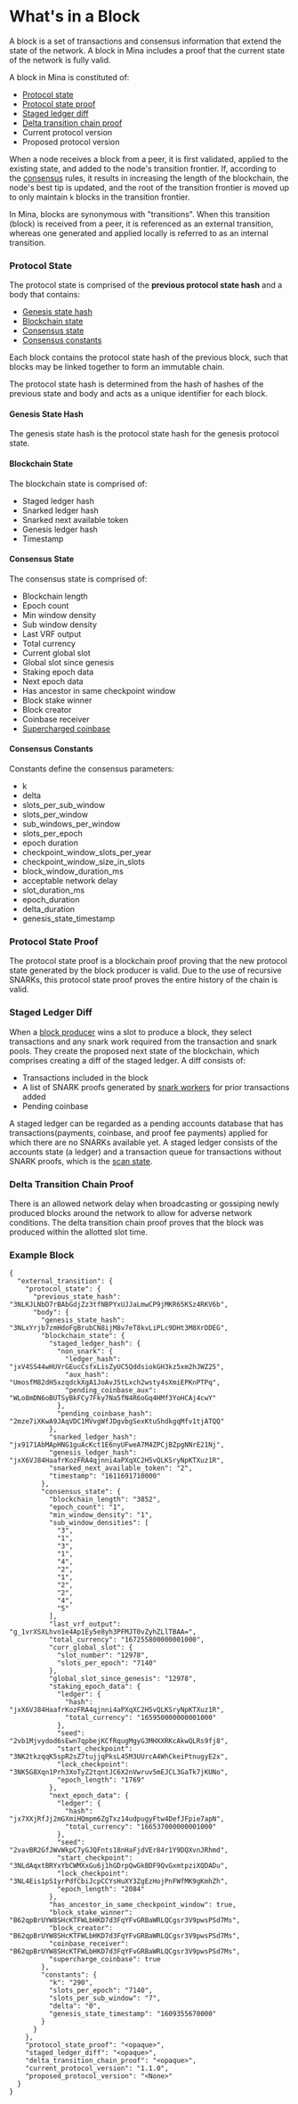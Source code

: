 
# What's in a Block

A block is a set of transactions and consensus information that extend the state of the network. A block in Mina includes a proof that the current state of the network is fully valid. 

A block in Mina is constituted of:

* [Protocol state](#protocol-state)
* [Protocol state proof](#protocol-state-proof)
* [Staged ledger diff](#staged-ledger-diff)
* [Delta transition chain proof](#delta-transition-chain-proof)
* Current protocol version
* Proposed protocol version

When a node receives a block from a peer, it is first validated, applied to the existing state, and added to the node's transition frontier. If, according to the [consensus](/docs/architecture/consensus) rules, it results in increasing the length of the blockchain, the node's best tip is updated, and the root of the transition frontier is moved up to only maintain `k` blocks in the transition frontier.

<Alert>

In Mina, blocks are synonymous with "transitions". When this transition (block) is received from a peer, it is referenced as an external transition, whereas one generated and applied locally is referred to as an internal transition. 

</Alert>

### Protocol State

The protocol state is comprised of the **previous protocol state hash** and a body that contains:

* [Genesis state hash](#genesis-state-hash)
* [Blockchain state](#blockchain-state)
* [Consensus state](#consensus_state)
* [Consensus constants](#consensus-constants)

Each block contains the protocol state hash of the previous block, such that blocks may be linked together to form an immutable chain.

The protocol state hash is determined from the hash of hashes of the previous state and body and acts as a unique identifier for each block.

#### Genesis State Hash

The genesis state hash is the protocol state hash for the genesis protocol state.

#### Blockchain State

The blockchain state is comprised of:

* Staged ledger hash
* Snarked ledger hash
* Snarked next available token
* Genesis ledger hash
* Timestamp

#### Consensus State

The consensus state is comprised of:

* Blockchain length
* Epoch count
* Min window density
* Sub window density
* Last VRF output
* Total currency
* Current global slot
* Global slot since genesis
* Staking epoch data
* Next epoch data
* Has ancestor in same checkpoint window
* Block stake winner
* Block creator
* Coinbase receiver
* [Supercharged coinbase](/docs/architecture/block-producers#supercharged-coinbase)

#### Consensus Constants

Constants define the consensus parameters:

* k
* delta
* slots_per_sub_window
* slots_per_window
* sub_windows_per_window
* slots_per_epoch
* epoch duration
* checkpoint_window_slots_per_year
* checkpoint_window_size_in_slots
* block_window_duration_ms
* acceptable network delay
* slot_duration_ms
* epoch_duration
* delta_duration
* genesis_state_timestamp

### Protocol State Proof

The protocol state proof is a blockchain proof proving that the new protocol state generated by the block producer is valid. Due to the use of recursive SNARKs, this protocol state proof proves the entire history of the chain is valid.

### Staged Ledger Diff

When a [block producer](/docs/architecture/block-producers) wins a slot to produce a block, they select transactions and any snark work required from the transaction and snark pools. They create the proposed next state of the blockchain, which comprises creating a diff of the staged ledger. A diff consists of:

* Transactions included in the block
* A list of SNARK proofs generated by [snark workers](/docs/architecture/snark-workers) for prior transactions added
* Pending coinbase

A staged ledger can be regarded as a pending accounts database that has transactions(payments, coinbase, and proof fee payments) applied for which there are no SNARKs available yet. A staged ledger consists of the accounts state (a ledger) and a transaction queue for transactions without SNARK proofs, which is the [scan state](/docs/architecture/scan-state).

### Delta Transition Chain Proof

There is an allowed network delay when broadcasting or gossiping newly produced blocks around the network to allow for adverse network conditions. The delta transition chain proof proves that the block was produced within the allotted slot time.

### Example Block

```
{
  "external_transition": {
    "protocol_state": {
      "previous_state_hash": "3NLKJLNbD7rBAbGdjZz3tfNBPYxUJJaLmwCP9jMKR65KSz4RKV6b",
      "body": {
        "genesis_state_hash": "3NLxYrjb7zmHdoFgBrubCN8ijM8v7eT8kvLiPLc9DHt3M8XrDDEG",
        "blockchain_state": {
          "staged_ledger_hash": {
            "non_snark": {
              "ledger_hash": "jxV4SS44wHUVrGEucCsfxLisZyUC5QddsiokGH3kz5xm2hJWZ25",
              "aux_hash": "UmosfM82dH5xzqdckXgA1JoAvJ5tLxch2wsty4sXmiEPKnPTPq",
              "pending_coinbase_aux": "WLo8mDN6oBUTSyBkFCy7Fky7Na5fN4R6oGq4HMf3YoHCAj4cwY"
            },
            "pending_coinbase_hash": "2mze7iXKwA9JAqVDC1MVvgWfJDgvbgSexKtuShdkgqMfv1tjATQQ"
          },
          "snarked_ledger_hash": "jx9171AbMApHNG1guAcKct1E6nyUFweA7M4ZPCjBZpgNNrE21Nj",
          "genesis_ledger_hash": "jxX6VJ84HaafrKozFRA4qjnni4aPXqXC2H5vQLKSryNpKTXuz1R",
          "snarked_next_available_token": "2",
          "timestamp": "1611691710000"
        },
        "consensus_state": {
          "blockchain_length": "3852",
          "epoch_count": "1",
          "min_window_density": "1",
          "sub_window_densities": [
            "3",
            "1",
            "3",
            "1",
            "4",
            "2",
            "1",
            "2",
            "2",
            "4",
            "5"
          ],
          "last_vrf_output": "g_1vrXSXLhvn1e4Ap1Ey5e8yh3PFMJT0vZyhZLlTBAA=",
          "total_currency": "167255800000001000",
          "curr_global_slot": {
            "slot_number": "12978",
            "slots_per_epoch": "7140"
          },
          "global_slot_since_genesis": "12978",
          "staking_epoch_data": {
            "ledger": {
              "hash": "jxX6VJ84HaafrKozFRA4qjnni4aPXqXC2H5vQLKSryNpKTXuz1R",
              "total_currency": "165950000000001000"
            },
            "seed": "2vb1Mjvydod6sEwn7qpbejKCfRqugMgyG3MHXXRKcAkwQLRs9fj8",
            "start_checkpoint": "3NK2tkzqqK5spR2sZ7tujjqPksL45M3UUrcA4WhCkeiPtnugyE2x",
            "lock_checkpoint": "3NK5G8Xqn1Prh3XoTyZ2tqntJC6X2nVwruv5mEJCL3GaTk7jKUNo",
            "epoch_length": "1769"
          },
          "next_epoch_data": {
            "ledger": {
              "hash": "jx7XXjRfJj2mGXmiHQmpm6ZgTxz14udpugyFtw4DefJFpie7apN",
              "total_currency": "166537000000001000"
            },
            "seed": "2vavBR2GfJWvWkpC7yGJQFnts18nHaFjdVEr84r1Y9DQXvnJRhmd",
            "start_checkpoint": "3NLdAqxtBRYxYbCWMXxGu6j1hGDrpQwGkBDF9QvGxmtpziXQDADu",
            "lock_checkpoint": "3NL4Eis1pS1yrPdfCbiJcpCCYsHuXY3ZgEzHojPnFWfMK9gKmhZh",
            "epoch_length": "2084"
          },
          "has_ancestor_in_same_checkpoint_window": true,
          "block_stake_winner": "B62qpBrUYW8SHcKTFWLbHKD7d3FqYFvGRBaWRLQCgsr3V9pwsPSd7Ms",
          "block_creator": "B62qpBrUYW8SHcKTFWLbHKD7d3FqYFvGRBaWRLQCgsr3V9pwsPSd7Ms",
          "coinbase_receiver": "B62qpBrUYW8SHcKTFWLbHKD7d3FqYFvGRBaWRLQCgsr3V9pwsPSd7Ms",
          "supercharge_coinbase": true
        },
        "constants": {
          "k": "290",
          "slots_per_epoch": "7140",
          "slots_per_sub_window": "7",
          "delta": "0",
          "genesis_state_timestamp": "1609355670000"
        }
      }
    },
    "protocol_state_proof": "<opaque>",
    "staged_ledger_diff": "<opaque>",
    "delta_transition_chain_proof": "<opaque>",
    "current_protocol_version": "1.1.0",
    "proposed_protocol_version": "<None>"
  }
}
```
